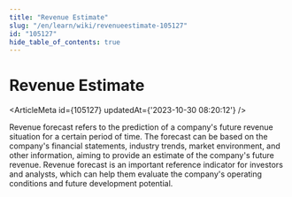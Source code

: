 ```yaml
---
title: "Revenue Estimate"
slug: "/en/learn/wiki/revenueestimate-105127"
id: "105127"
hide_table_of_contents: true
---
```



# Revenue Estimate

<ArticleMeta id={105127} updatedAt={'2023-10-30 08:20:12'} />
<div className='border-solid border-b border-t-0 my-4 border-[var(--ifm-color-gray-300)]' />

Revenue forecast refers to the prediction of a company's future revenue situation for a certain period of time. The forecast can be based on the company's financial statements, industry trends, market environment, and other information, aiming to provide an estimate of the company's future revenue. Revenue forecast is an important reference indicator for investors and analysts, which can help them evaluate the company's operating conditions and future development potential.
